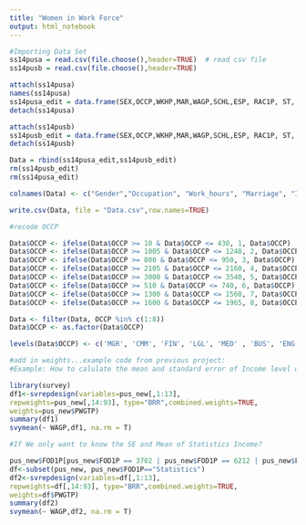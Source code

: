```yaml
---
title: "Women in Work Force"
output: html_notebook
---
```


```r
#Importing Data Set
ss14pusa = read.csv(file.choose(),header=TRUE)  # read csv file
ss14pusb = read.csv(file.choose(),header=TRUE)

```

```r
attach(ss14pusa)
names(ss14pusa)
ss14pusa_edit = data.frame(SEX,OCCP,WKHP,MAR,WAGP,SCHL,ESP, RAC1P, ST, PAOC)
detach(ss14pusa)

attach(ss14pusb)
ss14pusb_edit = data.frame(SEX,OCCP,WKHP,MAR,WAGP,SCHL,ESP, RAC1P, ST, PAOC)
detach(ss14pusb)

Data = rbind(ss14pusa_edit,ss14pusb_edit)
rm(ss14pusb_edit)
rm(ss14pusa_edit)

colnames(Data) <- c("Gender","Occupation", "Work_hours", "Marriage", "Income", "Education" "Parental_Occupation", "Race", "Region", "Children")

write.csv(Data, file = "Data.csv",row.names=TRUE)
```


```r
#recode OCCP

Data$OCCP <- ifelse(Data$OCCP >= 10 & Data$OCCP <= 430, 1, Data$OCCP)
Data$OCCP <- ifelse(Data$OCCP >= 1005 & Data$OCCP <= 1240, 2, Data$OCCP)
Data$OCCP <- ifelse(Data$OCCP >= 800 & Data$OCCP <= 950, 3, Data$OCCP)
Data$OCCP <- ifelse(Data$OCCP >= 2105 & Data$OCCP <= 2160, 4, Data$OCCP)
Data$OCCP <- ifelse(Data$OCCP >= 3000 & Data$OCCP <= 3540, 5, Data$OCCP)
Data$OCCP <- ifelse(Data$OCCP >= 510 & Data$OCCP <= 740, 6, Data$OCCP)
Data$OCCP <- ifelse(Data$OCCP >= 1300 & Data$OCCP <= 1560, 7, Data$OCCP)
Data$OCCP <- ifelse(Data$OCCP >= 1600 & Data$OCCP <= 1965, 8, Data$OCCP)

Data <- filter(Data, OCCP %in% c(1:8))
Data$OCCP <- as.factor(Data$OCCP)

levels(Data$OCCP) <- c('MGR', 'CMM', 'FIN', 'LGL', 'MED' , 'BUS', 'ENG', 'SCI')
```

```r
#add in weights...example code from previous project:
#Example: How to calulate the mean and standard error of Income level using weights utilizing the "Survey" package

library(survey)
df1<-svrepdesign(variables=pus_new[,1:13], 
repweights=pus_new[,14:93], type="BRR",combined.weights=TRUE,
weights=pus_new$PWGTP)
summary(df1)
svymean(~ WAGP,df1, na.rm = T)

#If We only want to know the SE and Mean of Statistics Income?

pus_new$FOD1P[pus_new$FOD1P == 3702 | pus_new$FOD1P == 6212 | pus_new$FOD1P == 6202]<-"Statistics"
df<-subset(pus_new, pus_new$FOD1P=="Statistics")
df2<-svrepdesign(variables=df[,1:13], 
repweights=df[,14:93], type="BRR",combined.weights=TRUE,
weights=df$PWGTP)
summary(df2)
svymean(~ WAGP,df2, na.rm = T)
```